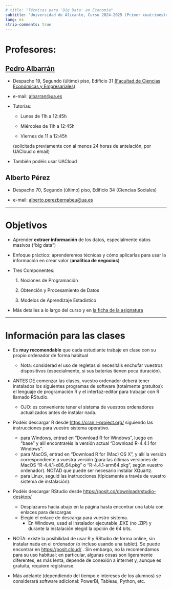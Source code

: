 ```yaml
---
# title: "Técnicas para 'Big Data' en Economía"
subtitle: "Universidad de Alicante, Curso 2024-2025 (Primer cuatrimestre)"
lang: es
strip-comments: true
---
```



# Profesores: 

## [Pedro Albarrán](https://sites.google.com/site/pedroalbarran)

* Despacho 19, Segundo (último) piso, Edificio 31
[(Facultad de Ciencias Económicas y Empresariales)](https://www.google.es/maps/@38.3835237,-0.5130815,17z)

* e-mail: [albarran@ua.es](mailto:albarran@ua.es)


* Tutorias:

    + Lunes de 11h a 12:45h 
  
    + Miércoles de 11h a 12:45h 

    + Viernes de 11 a 12:45h


    (solicitada previamente con al menos 24 horas de antelación, por UACloud o email)

* También podéis usar UACloud

## Alberto Pérez  

* Despacho 70, Segundo (último) piso, Edificio 34 (Ciencias Sociales)


* e-mail: [alberto.perezbernabeu@ua.es](mailto:alberto.perezbernabeu@ua.es)


<!--
* Tutorias: Miércoles de 10:30 a 12:30

    (solicitada previamente con al menos 24 horas de antelación, por UACloud o email)

* También podéis usar la herramienta de tutorías de UACloud

-->

***

# Objetivos

- Aprender **extraer información** de los datos, especialmente datos masivos ("big data")

- Enfoque práctico: aprenderemos técnicas y cómo aplicarlas para usar la información en crear valor (**analítica de negocios**)

- Tres Componentes: 

    1. Nociones de Programación
    
    2. Obtención y Procesamiento de Datos
    
    3. Modelos de Aprendizaje Estadístico

-   Más detalles a lo largo del curso y en 
<!-- para **Economía** -->
[la ficha de la asignatura](https://cvnet.cpd.ua.es/Guia-Docente/GuiaDocente/Index?wcodasi=35047&scaca=2023-24)


***

# Información para las clases

<!--
* **NOTA**: es MUY RECOMENDABLE haber cursado y aprobado *todas* las asignaturas de Estadística y de Econometría de cursos anteriores del grado para poder seguir el curso con solvencia.
-->

* Es **muy recomendable** que cada estudiante trabaje en clase con su propio ordenador de forma habitual

	-   Nota: considerad el uso de regletas si necesitáis enchufar vuestros dispositivos (especialmente, si  sus baterías tienen poca duración).

<!--
	-    La conserjería del aulario dispone de regletas; pero considerad traer alguna de casa.
-->

<!--
* En particular, las primeras clases estarán dedicadas en exclusiva a aprender lenguaje de programación R, que será el software estadístico-econométrico usado en el curso.
-->

*  ANTES DE comenzar las clases, vuestro ordenador deberá tener instalados los siguientes programas de software (totalmente gratuitos): el lenguaje de programación R y el interfaz-editor para trabajar con R llamado RStudio.

	-   OJO: es conveniente tener el sistema de vuestros ordenadores actualizados antes de instalar nada.

*  Podéis descargar R desde [https://cran.r-project.org/](https://cran.r-project.org/) siguiendo las instrucciones para vuestro sistema operativo.

	-   para Windows, entrad en "Download R for Windows", luego en "base" y allí encontraréis la versión actual "Download R-4.4.1 for Windows".
	-   para MacOS, entrad en "Download R for (Mac) OS X", y allí la versión correspondiente a vuestra versión (para las últimas versiones de MacOS "R-4.4.1-x86_64.pkg" o "R-4.4.1-arm64.pkg", según vuestro ordenador). NOTAD que puede ser necesario instalar XQuartz.
	-   para Linux, seguid las instrucciones (típicamente a través de vuestro sistema de instalación).

*  Podéis descargar RStudio desde [https://posit.co/download/rstudio-desktop/](https://posit.co/download/rstudio-desktop/)

	-   Desplazaros hacia abajo en la página hasta encontrar una tabla con enlaces para descargas
	-   Elegid el enlace de descarga para vuestro sistema.
	       +  En Windows, usad el instalador ejecutable .EXE (no .ZIP) y durante la instalación elegid la opción de 64 bits.


-   NOTA: existe la posibilidad de usar R y RStudio de forma online, sin instalar nada en el ordenador (o incluso usando una tablet). Se puede encontrar en [https://posit.cloud/](https://posit.cloud/) . Sin embargo, no la recomendamos para su uso habitual; en particular, algunas cosas son ligeramente diferentes, es más lenta, depende de conexión a internet y, aunque es gratuita, requiere registrarse.

-   Más adelante (dependiendo del tiempo e intereses de los alumnos) se considerará software adicional: PowerBI, Tableau, Python, etc.

   <!-- +   Instrucciones en anuncio UACloud  -->
    
